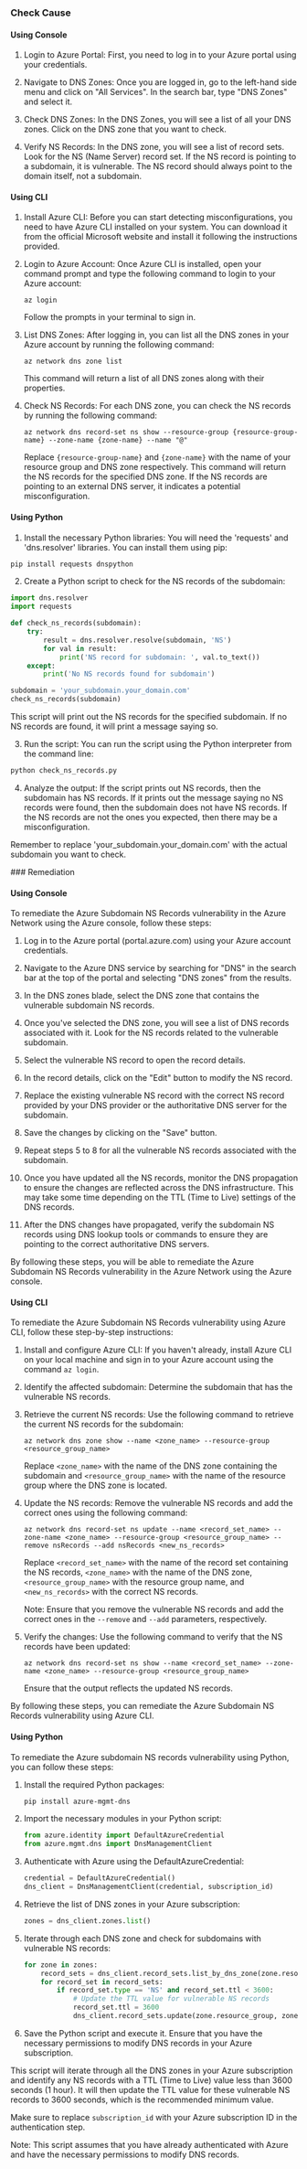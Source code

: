 

<Tabs><Tab title='Cause'>
### Check Cause

#### Using Console

1. Login to Azure Portal: First, you need to log in to your Azure portal using your credentials. 

2. Navigate to DNS Zones: Once you are logged in, go to the left-hand side menu and click on "All Services". In the search bar, type "DNS Zones" and select it.

3. Check DNS Zones: In the DNS Zones, you will see a list of all your DNS zones. Click on the DNS zone that you want to check. 

4. Verify NS Records: In the DNS zone, you will see a list of record sets. Look for the NS (Name Server) record set. If the NS record is pointing to a subdomain, it is vulnerable. The NS record should always point to the domain itself, not a subdomain.

#### Using CLI

1. Install Azure CLI: Before you can start detecting misconfigurations, you need to have Azure CLI installed on your system. You can download it from the official Microsoft website and install it following the instructions provided.

2. Login to Azure Account: Once Azure CLI is installed, open your command prompt and type the following command to login to your Azure account:

   ```
   az login
   ```
   Follow the prompts in your terminal to sign in.

3. List DNS Zones: After logging in, you can list all the DNS zones in your Azure account by running the following command:

   ```
   az network dns zone list
   ```
   This command will return a list of all DNS zones along with their properties.

4. Check NS Records: For each DNS zone, you can check the NS records by running the following command:

   ```
   az network dns record-set ns show --resource-group {resource-group-name} --zone-name {zone-name} --name "@"
   ```
   Replace `{resource-group-name}` and `{zone-name}` with the name of your resource group and DNS zone respectively. This command will return the NS records for the specified DNS zone. If the NS records are pointing to an external DNS server, it indicates a potential misconfiguration.

#### Using Python

1. Install the necessary Python libraries: You will need the 'requests' and 'dns.resolver' libraries. You can install them using pip:

```python
pip install requests dnspython
```

2. Create a Python script to check for the NS records of the subdomain:

```python
import dns.resolver
import requests

def check_ns_records(subdomain):
    try:
        result = dns.resolver.resolve(subdomain, 'NS')
        for val in result:
            print('NS record for subdomain: ', val.to_text())
    except:
        print('No NS records found for subdomain')

subdomain = 'your_subdomain.your_domain.com'
check_ns_records(subdomain)
```

This script will print out the NS records for the specified subdomain. If no NS records are found, it will print a message saying so.

3. Run the script: You can run the script using the Python interpreter from the command line:

```bash
python check_ns_records.py
```

4. Analyze the output: If the script prints out NS records, then the subdomain has NS records. If it prints out the message saying no NS records were found, then the subdomain does not have NS records. If the NS records are not the ones you expected, then there may be a misconfiguration.

Remember to replace 'your_subdomain.your_domain.com' with the actual subdomain you want to check.

</Tab>

<Tab title='Remediation'>
### Remediation

#### Using Console

To remediate the Azure Subdomain NS Records vulnerability in the Azure Network using the Azure console, follow these steps:

1. Log in to the Azure portal (portal.azure.com) using your Azure account credentials.

2. Navigate to the Azure DNS service by searching for "DNS" in the search bar at the top of the portal and selecting "DNS zones" from the results.

3. In the DNS zones blade, select the DNS zone that contains the vulnerable subdomain NS records.

4. Once you've selected the DNS zone, you will see a list of DNS records associated with it. Look for the NS records related to the vulnerable subdomain.

5. Select the vulnerable NS record to open the record details.

6. In the record details, click on the "Edit" button to modify the NS record.

7. Replace the existing vulnerable NS record with the correct NS record provided by your DNS provider or the authoritative DNS server for the subdomain.

8. Save the changes by clicking on the "Save" button.

9. Repeat steps 5 to 8 for all the vulnerable NS records associated with the subdomain.

10. Once you have updated all the NS records, monitor the DNS propagation to ensure the changes are reflected across the DNS infrastructure. This may take some time depending on the TTL (Time to Live) settings of the DNS records.

11. After the DNS changes have propagated, verify the subdomain NS records using DNS lookup tools or commands to ensure they are pointing to the correct authoritative DNS servers.

By following these steps, you will be able to remediate the Azure Subdomain NS Records vulnerability in the Azure Network using the Azure console.

#### Using CLI

To remediate the Azure Subdomain NS Records vulnerability using Azure CLI, follow these step-by-step instructions:

1. Install and configure Azure CLI: If you haven't already, install Azure CLI on your local machine and sign in to your Azure account using the command `az login`.

2. Identify the affected subdomain: Determine the subdomain that has the vulnerable NS records.

3. Retrieve the current NS records: Use the following command to retrieve the current NS records for the subdomain:
   ```
   az network dns zone show --name <zone_name> --resource-group <resource_group_name>
   ```

   Replace `<zone_name>` with the name of the DNS zone containing the subdomain and `<resource_group_name>` with the name of the resource group where the DNS zone is located.

4. Update the NS records: Remove the vulnerable NS records and add the correct ones using the following command:
   ```
   az network dns record-set ns update --name <record_set_name> --zone-name <zone_name> --resource-group <resource_group_name> --remove nsRecords --add nsRecords <new_ns_records>
   ```

   Replace `<record_set_name>` with the name of the record set containing the NS records, `<zone_name>` with the name of the DNS zone, `<resource_group_name>` with the resource group name, and `<new_ns_records>` with the correct NS records.

   Note: Ensure that you remove the vulnerable NS records and add the correct ones in the `--remove` and `--add` parameters, respectively.

5. Verify the changes: Use the following command to verify that the NS records have been updated:
   ```
   az network dns record-set ns show --name <record_set_name> --zone-name <zone_name> --resource-group <resource_group_name>
   ```

   Ensure that the output reflects the updated NS records.

By following these steps, you can remediate the Azure Subdomain NS Records vulnerability using Azure CLI.

#### Using Python

To remediate the Azure subdomain NS records vulnerability using Python, you can follow these steps:

1. Install the required Python packages:
   ```bash
   pip install azure-mgmt-dns
   ```

2. Import the necessary modules in your Python script:
   ```python
   from azure.identity import DefaultAzureCredential
   from azure.mgmt.dns import DnsManagementClient
   ```

3. Authenticate with Azure using the DefaultAzureCredential:
   ```python
   credential = DefaultAzureCredential()
   dns_client = DnsManagementClient(credential, subscription_id)
   ```

4. Retrieve the list of DNS zones in your Azure subscription:
   ```python
   zones = dns_client.zones.list()
   ```

5. Iterate through each DNS zone and check for subdomains with vulnerable NS records:
   ```python
   for zone in zones:
       record_sets = dns_client.record_sets.list_by_dns_zone(zone.resource_group, zone.name)
       for record_set in record_sets:
           if record_set.type == 'NS' and record_set.ttl < 3600:
               # Update the TTL value for vulnerable NS records
               record_set.ttl = 3600
               dns_client.record_sets.update(zone.resource_group, zone.name, record_set.name, record_set.type, record_set)
   ```

6. Save the Python script and execute it. Ensure that you have the necessary permissions to modify DNS records in your Azure subscription.

This script will iterate through all the DNS zones in your Azure subscription and identify any NS records with a TTL (Time to Live) value less than 3600 seconds (1 hour). It will then update the TTL value for these vulnerable NS records to 3600 seconds, which is the recommended minimum value.

Make sure to replace `subscription_id` with your Azure subscription ID in the authentication step.

Note: This script assumes that you have already authenticated with Azure and have the necessary permissions to modify DNS records.


</Tab>
</Tabs>